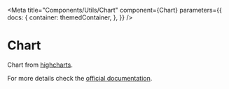 
<Meta
    title="Components/Utils/Chart"
    component={Chart}
    parameters={{
        docs: {
            container: themedContainer,
        },
    }}
/>

# Chart

Chart from <a href="https://github.com/highcharts/highcharts-react" target="_blank" rel="noreferrer noopener">highcharts</a>.

For more details check the <a href="https://github.com/highcharts/highcharts-react" target="_blank" rel="noreferrer noopener">official documentation</a>.
